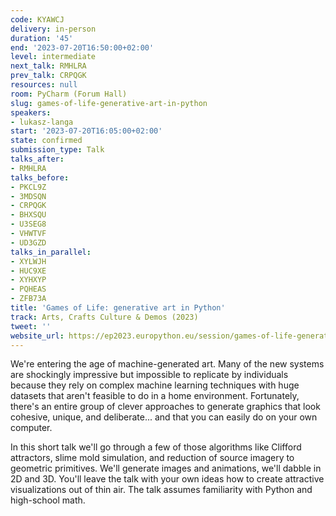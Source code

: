 ```yaml
---
code: KYAWCJ
delivery: in-person
duration: '45'
end: '2023-07-20T16:50:00+02:00'
level: intermediate
next_talk: RMHLRA
prev_talk: CRPQGK
resources: null
room: PyCharm (Forum Hall)
slug: games-of-life-generative-art-in-python
speakers:
- lukasz-langa
start: '2023-07-20T16:05:00+02:00'
state: confirmed
submission_type: Talk
talks_after:
- RMHLRA
talks_before:
- PKCL9Z
- 3MDSQN
- CRPQGK
- BHXSQU
- U3SEG8
- VHWTVF
- UD3GZD
talks_in_parallel:
- XYLWJH
- HUC9XE
- XYHXYP
- PQHEAS
- ZFB73A
title: 'Games of Life: generative art in Python'
track: Arts, Crafts Culture & Demos (2023)
tweet: ''
website_url: https://ep2023.europython.eu/session/games-of-life-generative-art-in-python
---
```


We're entering the age of machine-generated art. Many of the new systems are shockingly impressive but impossible to replicate by individuals because they rely on complex machine learning techniques with huge datasets that aren't feasible to do in a home environment. Fortunately, there's an entire group of clever approaches to generate graphics that look cohesive, unique, and deliberate... and that you can easily do on your own computer.

In this short talk we'll go through a few of those algorithms like Clifford attractors, slime mold simulation, and reduction of source imagery to geometric primitives. We'll generate images and animations, we'll dabble in 2D and 3D. You'll leave the talk with your own ideas how to create attractive visualizations out of thin air. The talk assumes familiarity with Python and high-school math.